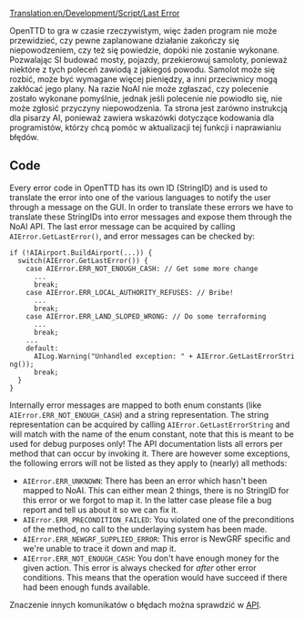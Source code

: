 [[Translation:en/Development/Script/Last Error]]


<!--{{NoAI}}-->{{pl/Development/Script/NoAI}}

OpenTTD to gra w czasie rzeczywistym, więc żaden program nie może przewidzieć, czy pewne zaplanowane działanie zakończy się niepowodzeniem, czy też się powiedzie, dopóki nie zostanie wykonane. Pozwalając SI budować mosty, pojazdy, przekierowuj samoloty, ponieważ niektóre z tych poleceń zawiodą z jakiegoś powodu. Samolot może się rozbić, może być wymagane więcej pieniędzy, a inni przeciwnicy mogą zakłócać jego plany. Na razie NoAI nie może zgłaszać, czy polecenie zostało wykonane pomyślnie, jednak jeśli polecenie nie powiodło się, nie może zgłosić przyczyny niepowodzenia. Ta strona jest zarówno instrukcją dla pisarzy AI, ponieważ zawiera wskazówki dotyczące kodowania dla programistów, którzy chcą pomóc w aktualizacji tej funkcji i naprawianiu błędów.

== Code ==
Every error code in OpenTTD has its own ID (StringID) and is used to translate the error into one of the various languages to notify the user through a message on the GUI. In order to translate these errors we have to translate these StringIDs into error messages and expose them through the NoAI API. The last error message can be acquired by calling <code>AIError.GetLastError()</code>, and error messages can be checked by:

 if (!AIAirport.BuildAirport(...)) {
   switch(AIError.GetLastError()) {
     case AIError.ERR_NOT_ENOUGH_CASH: // Get some more change
       ...
       break;
     case AIError.ERR_LOCAL_AUTHORITY_REFUSES: // Bribe!
       ...
       break;
     case AIError.ERR_LAND_SLOPED_WRONG: // Do some terraforming
       ...
       break;
     ...
     default:
       AILog.Warning("Unhandled exception: " + AIError.GetLastErrorString());
       break;
   }
 }

Internally error messages are mapped to both enum constants (like <code>AIError.ERR_NOT_ENOUGH_CASH</code>) and a string representation. The string representation can be acquired by calling <code>AIError.GetLastErrorString</code> and will match with the name of the enum constant, note that this is meant to be used for debug purposes only! The API documentation lists all errors per method that can occur by invoking it. There are however some exceptions, the following errors will not be listed as they apply to (nearly) all methods:

* <code>AIError.ERR_UNKNOWN</code>: There has been an error which hasn't been mapped to NoAI. This can either mean 2 things, there is no StringID for this error or we forgot to map it. In the latter case please file a bug report and tell us about it so we can fix it.
* <code>AIError.ERR_PRECONDITION_FAILED</code>: You violated one of the preconditions of the method, no call to the underlaying system has been made.
* <code>AIError.ERR_NEWGRF_SUPPLIED_ERROR</code>: This error is NewGRF specific and we're unable to trace it down and map it.
* <code>AIError.ERR_NOT_ENOUGH_CASH</code>: You don't have enough money for the given action. This error is always checked for ''after'' other error conditions. This means that the operation would have succeed if there had been enough funds available.

Znaczenie innych komunikatów o błędach można sprawdzić w [http://noai.openttd.org/docs/ API].